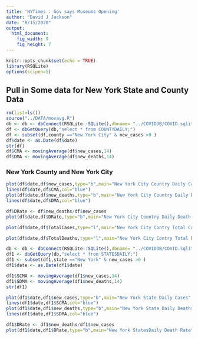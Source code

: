 ```yaml
---
title: 'NYTimes : Gov says Museums Opening'
author: "David J Jackson"
date: "8/15/2020"
output: 
  html_document: 
    fig_width: 9
    fig_height: 7
---
```


```r
knitr::opts_chunk$set(echo = TRUE)
library(RSQLite)
options(scipen=5)
```

## Pull in Some data for New York State and County Data

```r
rm(list=ls())
source("../DATA/movavg.R")
db <- db <- dbConnect(RSQLite::SQLite(),dbname= "../COVIDDB/COVID.sqlite3")
df <- dbGetQuery(db,"select * from COUNTYDAILY;")
df <- subset(df,county =="New York City" & new_cases >0 )
df$date <- as.Date(df$date)
str(df)
df$CMA <- movingAverage(df$new_cases,14)
df$DMA <- movingAverage(df$new_deaths,14)

```

### New York County and New York City

```r
plot(df$date,df$new_cases,type="b",main="New York City Country Daily Cases",col="red")
lines(df$date,df$CMA,col="blue")
plot(df$date,df$new_deaths,type="b",main="New York City Country Daily Deaths")
lines(df$date,df$DMA,col="blue")

```
```r
df$DRate <- df$new_deaths/df$new_cases
plot(df$date,df$DRate,type="b",main="New York City Country Daily Death Rate",col="red")
```
```r
plot(df$date,df$TotalCases,type="l",main="New York City Contry Total Cases",col="red")

plot(df$date,df$TotalDeaths,type="l",main="New York City Contry Total Deaths",col="red")
```
```r
db <- db <- dbConnect(RSQLite::SQLite(),dbname= "../COVIDDB/COVID.sqlite3")
df1 <- dbGetQuery(db,"select * from STATESDAILY;")
df1 <- subset(df1,state =="New York" & new_cases >0 )
df1$date <- as.Date(df1$date)

df1$SCMA <- movingAverage(df1$new_cases,14)
df1$SDMA <- movingAverage(df1$new_deaths,14)
str(df1)
```

```r
plot(df1$date,df1$new_cases,type="b",main="New York State Daily Cases",col="red")
lines(df1$date,df1$SCMA,col="blue")
plot(df1$date,df1$new_deaths,type="b",main="New York State Daily Deaths")
lines(df1$date,df1$SDMA,col="blue")

```
```r
df1$DRate <- df1$new_deaths/df1$new_cases
plot(df1$date,df1$DRate,type="b",main="New York StatesDaily Death Rate",col="red")
```

